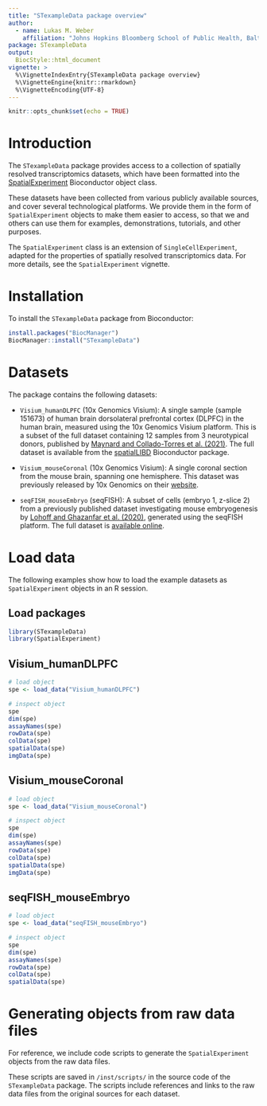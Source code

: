 ```yaml
---
title: "STexampleData package overview"
author: 
  - name: Lukas M. Weber
    affiliation: "Johns Hopkins Bloomberg School of Public Health, Baltimore, MD, USA"
package: STexampleData
output: 
  BiocStyle::html_document
vignette: >
  %\VignetteIndexEntry{STexampleData package overview}
  %\VignetteEngine{knitr::rmarkdown}
  %\VignetteEncoding{UTF-8}
---
```


```r
knitr::opts_chunk$set(echo = TRUE)
```


# Introduction

The `STexampleData` package provides access to a collection of spatially resolved transcriptomics datasets, which have been formatted into the [SpatialExperiment](https://bioconductor.org/packages/SpatialExperiment) Bioconductor object class.

These datasets have been collected from various publicly available sources, and cover several technological platforms. We provide them in the form of `SpatialExperiment` objects to make them easier to access, so that we and others can use them for examples, demonstrations, tutorials, and other purposes.

The `SpatialExperiment` class is an extension of `SingleCellExperiment`, adapted for the properties of spatially resolved transcriptomics data. For more details, see the `SpatialExperiment` vignette.


# Installation

To install the `STexampleData` package from Bioconductor:

```r
install.packages("BiocManager")
BiocManager::install("STexampleData")
```


# Datasets

The package contains the following datasets:

- `Visium_humanDLPFC` (10x Genomics Visium): A single sample (sample 151673) of human brain dorsolateral prefrontal cortex (DLPFC) in the human brain, measured using the 10x Genomics Visium platform. This is a subset of the full dataset containing 12 samples from 3 neurotypical donors, published by [Maynard and Collado-Torres et al. (2021)](https://www.nature.com/articles/s41593-020-00787-0). The full dataset is available from the [spatialLIBD](http://bioconductor.org/packages/spatialLIBD) Bioconductor package.

- `Visium_mouseCoronal` (10x Genomics Visium): A single coronal section from the mouse brain, spanning one hemisphere. This dataset was previously released by 10x Genomics on their [website](https://support.10xgenomics.com/spatial-gene-expression/datasets/1.1.0/V1_Adult_Mouse_Brain).

- `seqFISH_mouseEmbryo` (seqFISH): A subset of cells (embryo 1, z-slice 2) from a previously published dataset investigating mouse embryogenesis by [Lohoff and Ghazanfar et al. (2020)](https://www.biorxiv.org/content/10.1101/2020.11.20.391896v1), generated using the seqFISH platform. The full dataset is [available online](https://marionilab.cruk.cam.ac.uk/SpatialMouseAtlas/).


# Load data

The following examples show how to load the example datasets as `SpatialExperiment` objects in an R session.


## Load packages

```r
library(STexampleData)
library(SpatialExperiment)
```


## Visium_humanDLPFC

```r
# load object
spe <- load_data("Visium_humanDLPFC")

# inspect object
spe
dim(spe)
assayNames(spe)
rowData(spe)
colData(spe)
spatialData(spe)
imgData(spe)
```


## Visium_mouseCoronal

```r
# load object
spe <- load_data("Visium_mouseCoronal")

# inspect object
spe
dim(spe)
assayNames(spe)
rowData(spe)
colData(spe)
spatialData(spe)
imgData(spe)
```


## seqFISH_mouseEmbryo

```r
# load object
spe <- load_data("seqFISH_mouseEmbryo")

# inspect object
spe
dim(spe)
assayNames(spe)
rowData(spe)
colData(spe)
spatialData(spe)
```


# Generating objects from raw data files

For reference, we include code scripts to generate the `SpatialExperiment` objects from the raw data files.

These scripts are saved in `/inst/scripts/` in the source code of the `STexampleData` package. The scripts include references and links to the raw data files from the original sources for each dataset.


